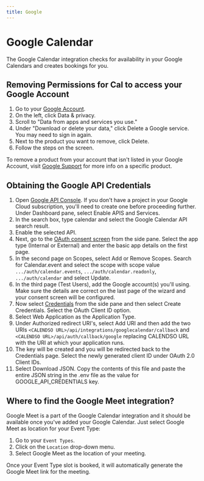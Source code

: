 ```yaml
---
title: Google
---
```


# Google Calendar

The Google Calendar integration checks for availability in your Google Calendars and creates bookings for you.

## Removing Permissions for Cal to access your Google Account

1. Go to your [Google Account](https://myaccount.google.com/).
2. On the left, click Data & privacy.
3. Scroll to "Data from apps and services you use."
4. Under "Download or delete your data," click Delete a Google service. You may need to sign in again.
5. Next to the product you want to remove, click Delete.
6. Follow the steps on the screen.

To remove a product from your account that isn't listed in your Google Account, visit [Google Support](https://support.google.com) for more info on a specific product.

## Obtaining the Google API Credentials

1. Open [Google API Console](https://console.cloud.google.com/apis/dashboard). If you don't have a project in your Google Cloud subscription, you'll need to create one before proceeding further. Under Dashboard pane, select Enable APIS and Services.
2. In the search box, type calendar and select the Google Calendar API search result.
3. Enable the selected API.
4. Next, go to the [OAuth consent screen](https://console.cloud.google.com/apis/credentials/consent) from the side pane. Select the app type (Internal or External) and enter the basic app details on the first page.
5. In the second page on Scopes, select Add or Remove Scopes. Search for Calendar.event and select the scope with scope value `.../auth/calendar.events`, `.../auth/calendar.readonly`, `.../auth/calendar` and select Update.
6. In the third page (Test Users), add the Google account(s) you'll using. Make sure the details are correct on the last page of the wizard and your consent screen will be configured.
7. Now select [Credentials](https://console.cloud.google.com/apis/credentials) from the side pane and then select Create Credentials. Select the OAuth Client ID option.
8. Select Web Application as the Application Type.
9. Under Authorized redirect URI's, select Add URI and then add the two URIs `<CALENDSO URL>/api/integrations/googlecalendar/callback` and `<CALENDSO URL>/api/auth/callback/google` replacing CALENDSO URL with the URI at which your application runs.
10. The key will be created and you will be redirected back to the Credentials page. Select the newly generated client ID under OAuth 2.0 Client IDs.
11. Select Download JSON. Copy the contents of this file and paste the entire JSON string in the .env file as the value for GOOGLE_API_CREDENTIALS key.

## Where to find the Google Meet integration?

Google Meet is a part of the Google Calendar integration and it should be available once you've added your Google Calendar. Just select Google Meet as location for your Event Type:

1. Go to your `Event Types`.
2. Click on the `Location` drop-down menu.
3. Select Google Meet as the location of your meeting.

Once your Event Type slot is booked, it will automatically generate the Google Meet link for the meeting.

